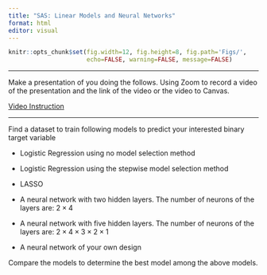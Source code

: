 ```yaml
---
title: "SAS: Linear Models and Neural Networks"
format: html
editor: visual
---
```



```r
knitr::opts_chunk$set(fig.width=12, fig.height=8, fig.path='Figs/',
                      echo=FALSE, warning=FALSE, message=FALSE)
```


-------

Make a presentation of you doing the follows. Using Zoom to record a video of the presentation and the link of the video or the video to Canvas.

[Video Instruction](https://bryant.hosted.panopto.com/Panopto/Pages/Viewer.aspx?id=cfb3a288-cf3f-4c18-ac81-b0b201372c17)

-------

Find a dataset to train following models to predict your interested binary target variable

- Logistic Regression using no model selection method

- Logistic Regression using the stepwise model selection method

- LASSO

- A neural network with two hidden layers. The number of neurons of the layers are:  $2 \times 4$

- A neural network with five hidden layers. The number of neurons of the layers are:  $2\times4\times3\times2\times1$

- A neural network of your own design

Compare the models to determine the best model among the above models.

